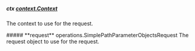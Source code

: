 
##### **ctx** [context.Context](https://pkg.go.dev/context#Context)
The context to use for the request.

<Collapsible>
    ##### **request** operations.SimplePathParameterObjectsRequest
    The request object to use for the request.
    <Collapsible.Break/>
    <SimplePathParameterObjectsRequest/>
</Collapsible>

